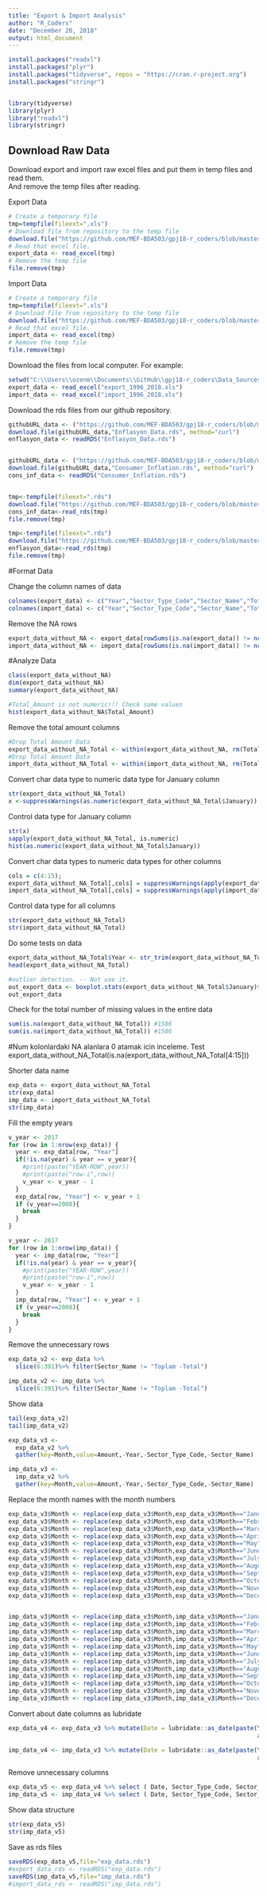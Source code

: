 ```yaml
---
title: "Export & Import Analysis"
author: "R_Coders"
date: "December 20, 2018"
output: html_document
---
```


```r
install.packages("readxl")
install.packages("plyr")
install.packages("tidyverse", repos = "https://cran.r-project.org")
install.packages("stringr")


library(tidyverse)
library(plyr)
library("readxl")
library(stringr)
```

## Download Raw Data
Download export and import raw excel files and put them in temp files and read them.  
And remove the temp files after reading.

Export Data
```r
# Create a temporary file
tmp=tempfile(fileext=".xls")
# Download file from repository to the temp file
download.file("https://github.com/MEF-BDA503/gpj18-r_coders/blob/master/Data_Sources(Excel)/export_1996_2018.xls?raw=true",destfile=tmp,mode='wb')
# Read that excel file.
export_data <- read_excel(tmp)
# Remove the temp file
file.remove(tmp)
```


Import Data
```r
# Create a temporary file
tmp=tempfile(fileext=".xls")
# Download file from repository to the temp file
download.file("https://github.com/MEF-BDA503/gpj18-r_coders/blob/master/Data_Sources(Excel)/import_1996_2018.xls?raw=true",destfile=tmp,mode='wb')
# Read that excel file.
import_data <- read_excel(tmp)
# Remove the temp file
file.remove(tmp)
```

Download the files from local computer. For example:
```r
setwd("C:\\Users\\ozenm\\Documents\\GitHub\\gpj18-r_coders\Data_Sources\Excel_Files")
export_data <- read_excel("export_1996_2018.xls")
import_data <- read_excel("import_1996_2018.xls")
```


Download the rds files from our github repository.
```r
githubURL_data <- ("https://github.com/MEF-BDA503/gpj18-r_coders/blob/master/import_data/Enflasyon_Data.rds")
download.file(githubURL_data,"Enflasyon_Data.rds", method="curl")
enflasyon_data <- readRDS("Enflasyon_Data.rds")


githubURL_data <- ("https://github.com/MEF-BDA503/gpj18-r_coders/blob/master/import_data/Consumer_Inflation.rds")
download.file(githubURL_data,"Consumer_Inflation.rds", method="curl")
cons_inf_data <- readRDS("Consumer_Inflation.rds")


tmp<-tempfile(fileext=".rds")
download.file("https://github.com/MEF-BDA503/gpj18-r_coders/blob/master/import_data/Consumer_Inflation.rds?raw=true",destfile=tmp,mode = 'wb')
cons_inf_data<-read_rds(tmp)
file.remove(tmp)

tmp<-tempfile(fileext=".rds")
download.file("https://github.com/MEF-BDA503/gpj18-r_coders/blob/master/import_data/Enflasyon_Data.rds?raw=true",destfile=tmp,mode = 'wb')
enflasyon_data<-read_rds(tmp)
file.remove(tmp)
```


#Format Data

Change the column names of data

```r
colnames(export_data) <- c("Year","Sector_Type_Code","Sector_Name","Total_Amount","January","February","March","April","May","June","July","August","September","October","November","December")
colnames(import_data) <- c("Year","Sector_Type_Code","Sector_Name","Total_Amount","January","February","March","April","May","June","July","August","September","October","November","December")
```

Remove the NA rows
```r
export_data_without_NA <- export_data[rowSums(is.na(export_data)) != ncol(export_data),]
import_data_without_NA <- import_data[rowSums(is.na(import_data)) != ncol(import_data),]
```

#Analyze Data
```r
class(export_data_without_NA)
dim(export_data_without_NA)
summary(export_data_without_NA)

#Total_Amount is not numeric!!! Check some values
hist(export_data_without_NA$Total_Amount)
```


Remove the total amount columns
```r
#Drop Total Amount Data
export_data_without_NA_Total <- within(export_data_without_NA, rm(Total_Amount))
#Drop Total Amount Data
import_data_without_NA_Total <- within(import_data_without_NA, rm(Total_Amount))
```



Convert char data type to numeric data type for January column
```r
str(export_data_without_NA_Total)
x <-suppressWarnings(as.numeric(export_data_without_NA_Total$January))
```


Control data type for January column
```r
str(x)
sapply(export_data_without_NA_Total, is.numeric) 
hist(as.numeric(export_data_without_NA_Total$January))
```


Convert char data types to numeric data types for other columns
```r
cols = c(4:15);    
export_data_without_NA_Total[,cols] = suppressWarnings(apply(export_data_without_NA_Total[,cols], 2, function(x) as.numeric(as.character(x))));
import_data_without_NA_Total[,cols] = suppressWarnings(apply(import_data_without_NA_Total[,cols], 2, function(x) as.numeric(as.character(x))));
```


Control data type for all columns
```r
str(export_data_without_NA_Total)
str(import_data_without_NA_Total)
```


Do some tests on data
```r
export_data_without_NA_Total$Year <- str_trim(export_data_without_NA_Total$Year)
head(export_data_without_NA_Total)

#outlier detection. -- Not use it.
out_export_data <- boxplot.stats(export_data_without_NA_Total$January)$out;
out_export_data
```


Check for the total number of missing values in the entire data
```r
sum(is.na(export_data_without_NA_Total)) #1586
sum(is.na(import_data_without_NA_Total)) #1586
```
#Num kolonlardaki NA alanlara 0 atamak icin inceleme. Test
export_data_without_NA_Total(is.na(export_data_without_NA_Total[4:15]))

Shorter data name
```r
exp_data <- export_data_without_NA_Total
str(exp_data)
imp_data <- import_data_without_NA_Total
str(imp_data)
```


Fill the empty years
```r
v_year <- 2017
for (row in 1:nrow(exp_data)) {
  year <- exp_data[row, "Year"]
  if(!is.na(year) & year == v_year){
    #print(paste("YEAR-ROW",year))
    #print(paste("row-i",row))
    v_year <- v_year - 1
  }
  exp_data[row, "Year"] <- v_year + 1
  if (v_year==2008){
    break
  }
}

v_year <- 2017
for (row in 1:nrow(imp_data)) {
  year <- imp_data[row, "Year"]
  if(!is.na(year) & year == v_year){
    #print(paste("YEAR-ROW",year))
    #print(paste("row-i",row))
    v_year <- v_year - 1
  }
  imp_data[row, "Year"] <- v_year + 1
  if (v_year==2008){
    break
  }
}
```

Remove the unnecessary rows
```r
exp_data_v2 <- exp_data %>%
  slice(6:391)%>% filter(Sector_Name != "Toplam -Total")

imp_data_v2 <- imp_data %>%
  slice(6:391)%>% filter(Sector_Name != "Toplam -Total")
```


Show data
```r
tail(exp_data_v2)
tail(imp_data_v2)
```

```r
exp_data_v3 <-
  exp_data_v2 %>%
  gather(key=Month,value=Amount,-Year,-Sector_Type_Code,-Sector_Name)

imp_data_v3 <-
  imp_data_v2 %>%
  gather(key=Month,value=Amount,-Year,-Sector_Type_Code,-Sector_Name)
```

Replace the month names with the month numbers
```r
exp_data_v3$Month <- replace(exp_data_v3$Month,exp_data_v3$Month=="January","01")
exp_data_v3$Month <- replace(exp_data_v3$Month,exp_data_v3$Month=="February","02")
exp_data_v3$Month <- replace(exp_data_v3$Month,exp_data_v3$Month=="March","03")
exp_data_v3$Month <- replace(exp_data_v3$Month,exp_data_v3$Month=="April","04")
exp_data_v3$Month <- replace(exp_data_v3$Month,exp_data_v3$Month=="May","05")
exp_data_v3$Month <- replace(exp_data_v3$Month,exp_data_v3$Month=="June","06")
exp_data_v3$Month <- replace(exp_data_v3$Month,exp_data_v3$Month=="July","07")
exp_data_v3$Month <- replace(exp_data_v3$Month,exp_data_v3$Month=="August","08")
exp_data_v3$Month <- replace(exp_data_v3$Month,exp_data_v3$Month=="September","09")
exp_data_v3$Month <- replace(exp_data_v3$Month,exp_data_v3$Month=="October","10")
exp_data_v3$Month <- replace(exp_data_v3$Month,exp_data_v3$Month=="November","11")
exp_data_v3$Month <- replace(exp_data_v3$Month,exp_data_v3$Month=="December","12")


imp_data_v3$Month <- replace(imp_data_v3$Month,imp_data_v3$Month=="January","01")
imp_data_v3$Month <- replace(imp_data_v3$Month,imp_data_v3$Month=="February","02")
imp_data_v3$Month <- replace(imp_data_v3$Month,imp_data_v3$Month=="March","03")
imp_data_v3$Month <- replace(imp_data_v3$Month,imp_data_v3$Month=="April","04")
imp_data_v3$Month <- replace(imp_data_v3$Month,imp_data_v3$Month=="May","05")
imp_data_v3$Month <- replace(imp_data_v3$Month,imp_data_v3$Month=="June","06")
imp_data_v3$Month <- replace(imp_data_v3$Month,imp_data_v3$Month=="July","07")
imp_data_v3$Month <- replace(imp_data_v3$Month,imp_data_v3$Month=="August","08")
imp_data_v3$Month <- replace(imp_data_v3$Month,imp_data_v3$Month=="September","09")
imp_data_v3$Month <- replace(imp_data_v3$Month,imp_data_v3$Month=="October","10")
imp_data_v3$Month <- replace(imp_data_v3$Month,imp_data_v3$Month=="November","11")
imp_data_v3$Month <- replace(imp_data_v3$Month,imp_data_v3$Month=="December","12")
```


Convert about date columns as lubridate
```r
exp_data_v4 <- exp_data_v3 %>% mutate(Date = lubridate::as_date(paste(Year, 
                                                                      as.integer(Month), as.integer("01"), sep = "-")))

imp_data_v4 <- imp_data_v3 %>% mutate(Date = lubridate::as_date(paste(Year, 
                                                                      as.integer(Month), as.integer("01"), sep = "-")))
```


Remove unnecessary columns
```r
exp_data_v5 <- exp_data_v4 %>% select ( Date, Sector_Type_Code, Sector_Name, Amount)
imp_data_v5 <- imp_data_v4 %>% select ( Date, Sector_Type_Code, Sector_Name, Amount)
```


Show data structure
```r
str(exp_data_v5)
str(imp_data_v5)
```


Save as rds files
```r
saveRDS(exp_data_v5,file="exp_data.rds")
#export_data_rds <- readRDS("exp_data.rds")
saveRDS(imp_data_v5,file="imp_data.rds")
#import_data_rds <- readRDS("imp_data.rds")
```